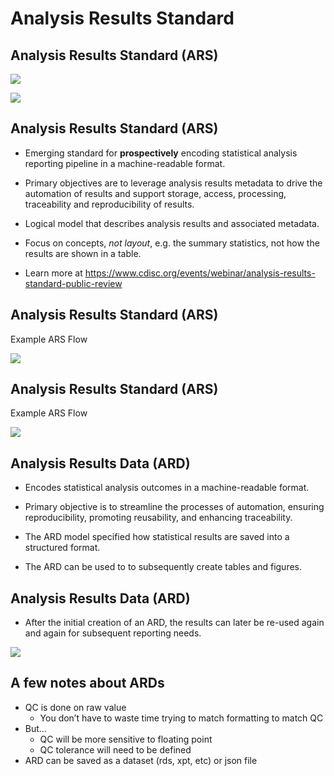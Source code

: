 # Analysis Results Standard

## Analysis Results Standard (ARS)

![](images/ars-flow.png){.fragment fig-align="center"}

![](images/ars-objectives.png){.fragment fig-align="center"}


## Analysis Results Standard (ARS)

-   Emerging standard for **prospectively** encoding statistical analysis reporting pipeline in a machine-readable format.

-   Primary objectives are to leverage analysis results metadata to drive the automation of results and support storage, access, processing, traceability and reproducibility of results.

-   Logical model that describes analysis results and associated metadata.

-   Focus on concepts, _not layout_, e.g. the summary statistics, not how the results are shown in a table. 

-   Learn more at [https://www.cdisc.org/events/webinar/analysis-results-standard-public-review](https://www.cdisc.org/events/webinar/analysis-results-standard-public-review) 


## Analysis Results Standard (ARS)

Example ARS Flow

![](images/ars-example-flow.png){fig-align="center"}

## Analysis Results Standard (ARS)

Example ARS Flow

![](images/ars-example-flow-with-hex.png){fig-align="center"}

## Analysis Results Data (ARD)

* Encodes statistical analysis outcomes in a machine-readable format.

* Primary objective is to streamline the processes of automation, ensuring reproducibility, promoting reusability, and enhancing traceability.

* The ARD model specified how statistical results are saved into a structured format.

* The ARD can be used to to subsequently create tables and figures.


## Analysis Results Data (ARD)

* After the initial creation of an ARD, the results can later be re-used again and again for subsequent reporting needs.

![](images/ard-flow.png){fig-align="center"}

## A few notes about ARDs

* QC is done on raw value 
    * You don’t have to waste time trying to match formatting to match QC

* But… 
    * QC will be more sensitive to floating point
    * QC tolerance will need to be defined

* ARD can be saved as a dataset (rds, xpt, etc) or json file

